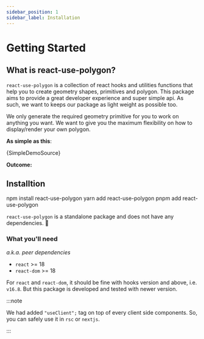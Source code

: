 ```yaml
---
sidebar_position: 1
sidebar_label: Installation
---
```



# Getting Started

## What is react-use-polygon?

`react-use-polygon` is a collection of react hooks and utilities functions that help you to create geometry shapes, primitives and polygon.
This package aims to provide a great developer experience and super simple api.
As such, we want to keeps our package as light weight as possible too.

We only generate the required geometry primitive for you to work on anything you want.
We want to give you the maximum flexibility on how to display/render your own polygon.

**As simple as this**:

<CodeBlock language="tsx">{SimpleDemoSource}</CodeBlock>

**Outcome:**

<SimpleDemo />

## Installtion

<Tabs groupId="packageManager">
  <TabItem value="npm" label="npm" default>
    <CodeBlock language="bash">npm install react-use-polygon</CodeBlock>
  </TabItem>
  <TabItem value="yarn" label="yarn">
    <CodeBlock language="bash">yarn add react-use-polygon</CodeBlock>
  </TabItem>
  <TabItem value="pnpm" label="pnpm">
    <CodeBlock language="bash">pnpm add react-use-polygon</CodeBlock>
  </TabItem>
</Tabs>

`react-use-polygon` is a standalone package and does not have any dependencies. :tada:

### What you'll need

_a.k.a. peer dependencies_

- `react` >= 18
- `react-dom` >= 18

For `react` and `react-dom`, it should be fine with hooks version and above, i.e. `v16.8`.
But this package is developed and tested with newer version.

:::note

We had added `"useClient";` tag on top of every client side components.
So, you can safely use it in `rsc` or `nextjs`.

:::
